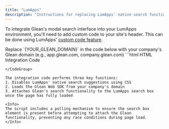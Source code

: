 ```yaml
---
title: "LumApps"
description: "Instructions for replacing LumApps' native search functionality with Glean's modal search interface"
---
```


To integrate Glean's modal search interface into your LumApps environment, you'll need to add custom code to your site's header. This can be done using LumApps' [custom code feature](https://docs.lumapps.com/docs/explore-l02754686794778971?contentV1Fallback=true#l02584482917705644).

<Note>
Replace `{YOUR_GLEAN_DOMAIN}` in the code below with your company's Glean domain (e.g., app.glean.com, company.glean.com)
</Note>

<CodeGroup>
```html HTML Integration Code
<style>
  .searchbox__suggestions {
    display: none !important;
  }
</style>

<script defer src="https://{YOUR_GLEAN_DOMAIN}/embedded-search-latest.min.js"></script>

<script>
  window.addEventListener('load', async () => {
    const getSearchBox = () => document.querySelector(".header-top__search")
    while(!getSearchBox()) { await new Promise(r => setTimeout(r, 300)) }
    window.GleanWebSDK.attach(getSearchBox())
  })
</script>
```
</CodeGroup>

The integration code performs three key functions:
1. Disables LumApps' native search suggestions using CSS
2. Loads the Glean Web SDK from your company's domain
3. Attaches Glean's search functionality to the LumApps search box once the page has fully loaded

<Info>
The script includes a polling mechanism to ensure the search box element is present before attempting to attach the Glean functionality, preventing any race conditions during page load.
</Info>